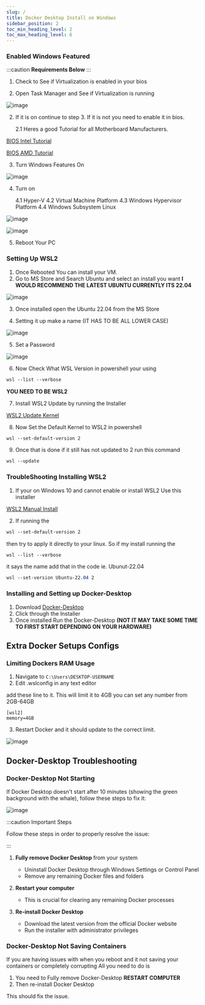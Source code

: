 ---
slug: /
title: Docker Desktop Install on Windows
sidebar_position: 2
toc_min_heading_level: 2
toc_max_heading_level: 6
---


<Tabs>
  <TabItem value="1. Enabled Windows Featured" label="1. Enabled Windows Featured" default>

### Enabled Windows Featured

:::caution
**Requirements Below**
:::

1. Check to See if Virtualization is enabled in your bios




1. Open Task Manager and See if Virtualization is running

![image](https://user-images.githubusercontent.com/35183970/214379760-2a63886b-2a0c-48d1-b343-c8a4af61e308.png)

2. If it is on continue to step 3. If it is not you need to enable it in bios.

   2.1 Heres a good Tutorial for all Motherboard Manufacturers.  

[BIOS Intel Tutorial](https://www.isumsoft.com/computer/enable-virtualization-technology-vt-x-in-bios-or-uefi.html)

[BIOS AMD Tutorial](https://www.elevenforum.com/t/enable-or-disable-cpu-virtualization-in-uefi-bios-firmware-settings-on-windows-pc.4928/)

3. Turn Windows Features On

![image](https://user-images.githubusercontent.com/35183970/214376796-9c2d80ec-f0ab-45e0-ad78-7067a164aa66.png)

4. Turn on 

   4.1 Hyper-V
   4.2 Virtual Machine Platform
   4.3 Windows Hypervisor Platform
   4.4 Windows Subsystem Linux

![image](https://user-images.githubusercontent.com/35183970/214377364-7cde6b34-abb7-4fc1-b53d-c1011511c76c.png)

![image](https://user-images.githubusercontent.com/35183970/214377439-360d5e7c-e7af-4bac-93c7-da957390b4bc.png)

5. Reboot Your PC

  </TabItem>
  <TabItem value="Setting Up WSL2" label="2. Setting Up WSL2" default>


### Setting Up WSL2
1. Once Rebooted You can install your VM.
2. Go to MS Store and Search Ubuntu and select an install you want **I WOULD RECOMMEND THE LATEST UBUNTU CURRENTLY ITS 22.04**

![image](https://user-images.githubusercontent.com/35183970/214380880-a74efe95-22b9-4303-b6e9-2ad205eb9310.png)

3. Once installed open the Ubuntu 22.04 from the MS Store

4. Setting it up make a name (IT HAS TO BE ALL LOWER CASE)

![image](https://user-images.githubusercontent.com/35183970/214381679-2cb4ddcf-b264-4c33-98ca-10bf19a6767c.png)


5. Set a Password

![image](https://user-images.githubusercontent.com/35183970/214381766-6a4b1c17-6c7e-4727-bebc-3734de0fcafc.png)


6. Now Check What WSL Version in powershell your using

```css
wsl --list --verbose
```

**YOU NEED TO BE WSL2**

7. Install WSL2 Update by running the Installer

[WSL2 Update Kernel](https://wslstorestorage.blob.core.windows.net/wslblob/wsl_update_x64.msi)

8. Now Set the Default Kernel to WSL2 in powershell

```css
wsl --set-default-version 2
```

9. Once that is done if it still has not updated to 2 run this command

```css
wsl --update
```

### TroubleShooting Installing WSL2
1. If your on Windows 10 and cannot enable or install WSL2 Use this installer

[WSL2 Manual Install](https://www.catalog.update.microsoft.com/Search.aspx?q=KB4566116)

2.  If running the 

```css
wsl --set-default-version 2
```

 then try to apply it directly to your linux. So if my install running the 
 
 ```css
 wsl --list --verbose
 ```
 
  it says the name add that in the code ie. Ubunut-22.04 

```css
wsl --set-version Ubuntu-22.04 2
```

  </TabItem>
  <TabItem value="Installing and Setting up Docker-Desktop" label="3. Installing and Setting up Docker-Desktop" default>

### Installing and Setting up Docker-Desktop

1. Download [Docker-Desktop](https://www.docker.com/products/docker-desktop/)
2. Click through the Installer
3. Once installed Run the Docker-Desktop **(NOT IT MAY TAKE SOME TIME TO FIRST START DEPENDING ON YOUR HARDWARE)** 


## Extra Docker Setups Configs

### Limiting Dockers RAM Usage

1. Navigate to `C:\Users\DESKTOP-USERNAME`
2. Edit .wslconfig in any text editor

add these line to it. This will limit it to 4GB you can set any number from 2GB-64GB

```
[wsl2]
memory=4GB
```
3. Restart Docker and it should update to the correct limit.

![image](https://user-images.githubusercontent.com/35183970/217377016-d8ecf6b4-5ddd-44c3-811b-64609d285ea6.png)



## Docker-Desktop Troubleshooting

### Docker-Desktop Not Starting 

If Docker Desktop doesn't start after 10 minutes (showing the green background with the whale), follow these steps to fix it:

![image](https://user-images.githubusercontent.com/35183970/214384179-41aa86e1-07cb-4a0e-b94b-eb7122806105.png)

:::caution Important Steps

Follow these steps in order to properly resolve the issue:

:::

1. **Fully remove Docker Desktop** from your system
   - Uninstall Docker Desktop through Windows Settings or Control Panel
   - Remove any remaining Docker files and folders

2. **Restart your computer** 
   - This is crucial for clearing any remaining Docker processes

3. **Re-install Docker Desktop**
   - Download the latest version from the official Docker website
   - Run the installer with administrator privileges

### Docker-Desktop Not Saving Containers

If you are having issues with when you reboot  and it not saving your containers or completely corrupting All you need to do is 

1. You need to Fully remove Docker-Desktop **RESTART COMPUTER**
2. Then re-install Docker Desktop

This should fix the issue.
  </TabItem>
</Tabs>

<BuyMeACoffeeButton />